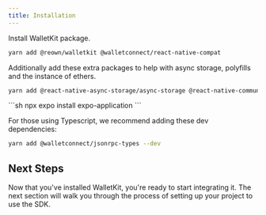 ```yaml
---
title: Installation
---
```


Install WalletKit package.

```sh
yarn add @reown/walletkit @walletconnect/react-native-compat
```

Additionally add these extra packages to help with async storage, polyfills and the instance of ethers.

```sh
yarn add @react-native-async-storage/async-storage @react-native-community/netinfo react-native-get-random-values fast-text-encoding
```

<Accordion title="Additional setup for Expo">
```sh
npx expo install expo-application
```
</Accordion>

For those using Typescript, we recommend adding these dev dependencies:

```sh
yarn add @walletconnect/jsonrpc-types --dev
```

## Next Steps

Now that you've installed WalletKit, you're ready to start integrating it. The next section will walk you through the process of setting up your project to use the SDK.
